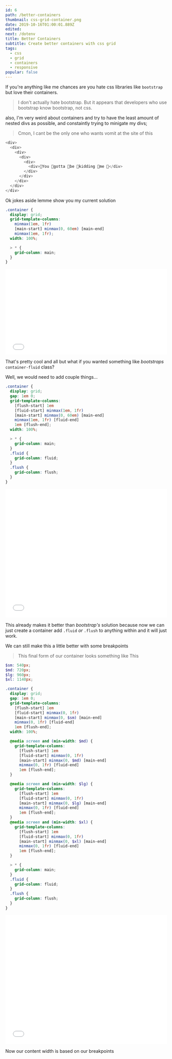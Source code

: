 ```yaml
---
id: 6
path: /better-containers
thumbnail: css-grid-container.png
date: 2019-10-16T01:00:01.889Z
edited:
next: /dotenv
title: Better Containers
subtitle: Create better containers with css grid
tags:
  - css
  - grid
  - containers
  - responsive
popular: false
---
```



If you're anything like me chances are you hate css libraries like `bootstrap` but love their containers.

> I don't actually hate bootstrap. But it appears that developers who use bootstrap know bootstrap, not css.

also, I'm very weird about containers and try to have the least amount of nested divs as possible, and constaintly trying to minigate my divs;

> Cmon, I cant be the only one who wants vomit at the site of this

```js live=true
<div>
  <div>
    <div>
      <div>
        <div>
          <div>💩You 💩gotta 💩be 💩kidding 💩me 💩</div>
        </div>
      </div>
    </div>
  </div>
</div>
```

Ok jokes aside lemme show you my current solution

```scss
.container {
  display: grid;
  grid-template-columns:
    minmax(1em, 1fr)
    [main-start] minmax(0, 60em) [main-end]
    minmax(1em, 1fr);
  width: 100%;

  > * {
    grid-column: main;
  }
}
```

<iframe
  height="265"
  style="width: 100%;"
  scrolling="no"
  title="css grid container 1"
  src="//codepen.io/glweems/embed/xxKJQOq/?height=265&theme-id=0&default-tab=result"
  frameborder="no"
  allowtransparency="true"
  allowfullscreen="true"
>
  See the Pen
  <a href="https://codepen.io/glweems/pen/xxKJQOq/">
    css grid container 1
  </a> by Garrett Weems (<a href="https://codepen.io/glweems">@glweems</a>) on
  <a href="https://codepen.io">CodePen</a>.
</iframe>

That's pretty cool and all but what if you wanted something like _bootstraps_ `container-fluid` class?

Well, we would need to add couple things...

```scss
.container {
  display: grid;
  gap: 1em 0;
  grid-template-columns:
    [flush-start] 1em
    [fluid-start] minmax(1em, 1fr)
    [main-start] minmax(0, 60em) [main-end]
    minmax(1em, 1fr) [fluid-end]
    1em [flush-end];
  width: 100%;

  > * {
    grid-column: main;
  }
  .fluid {
    grid-column: fluid;
  }
  .flush {
    grid-column: flush;
  }
}
```

<iframe
  height="400"
  style="width: 100%;"
  scrolling="no"
  title="css grid container 2"
  src="//codepen.io/glweems/embed/jONpQpb/?height=265&theme-id=0&default-tab=result"
  frameborder="no"
  allowtransparency="true"
  allowfullscreen="true"
>
  See the Pen{' '}
  <a href="https://codepen.io/glweems/pen/jONpQpb/">css grid container 2</a> by
  Garrett Weems (<a href="https://codepen.io/glweems">@glweems</a>) on{' '}
  <a href="https://codepen.io">CodePen</a>.
</iframe>

This already makes it better than _bootstrap's_ solution because now we can just create a container add `.fluid` _or_ `.flush` to anything within and it will just work.

We can still make this a little better with some breakpoints

> This final form of our container looks something like This

```scss
$sm: 540px;
$md: 720px;
$lg: 960px;
$xl: 1140px;

.container {
  display: grid;
  gap: 1em 0;
  grid-template-columns:
    [flush-start] 1em
    [fluid-start] minmax(0, 1fr)
    [main-start] minmax(0, $sm) [main-end]
    minmax(0, 1fr) [fluid-end]
    1em [flush-end];
  width: 100%;

  @media screen and (min-width: $md) {
    grid-template-columns:
      [flush-start] 1em
      [fluid-start] minmax(0, 1fr)
      [main-start] minmax(0, $md) [main-end]
      minmax(0, 1fr) [fluid-end]
      1em [flush-end];
  }

  @media screen and (min-width: $lg) {
    grid-template-columns:
      [flush-start] 1em
      [fluid-start] minmax(0, 1fr)
      [main-start] minmax(0, $lg) [main-end]
      minmax(0, 1fr) [fluid-end]
      1em [flush-end];
  }
  @media screen and (min-width: $xl) {
    grid-template-columns:
      [flush-start] 1em
      [fluid-start] minmax(0, 1fr)
      [main-start] minmax(0, $xl) [main-end]
      minmax(0, 1fr) [fluid-end]
      1em [flush-end];
  }

  > * {
    grid-column: main;
  }
  .fluid {
    grid-column: fluid;
  }
  .flush {
    grid-column: flush;
  }
}
```

<iframe
  height="400"
  style="width: 100%;"
  scrolling="no"
  title="css grid container"
  src="//codepen.io/glweems/embed/xxKJmPQ/?height=265&theme-id=0&default-tab=result"
  frameborder="no"
  allowtransparency="true"
  allowfullscreen="true"
>
  See the Pen
  <a href="https://codepen.io/glweems/pen/xxKJmPQ/">css grid container</a>
  by Garrett Weems (<a href="https://codepen.io/glweems">@glweems</a>) on
  <a href="https://codepen.io">CodePen</a>.
</iframe>

Now our content width is based on our breakpoints
